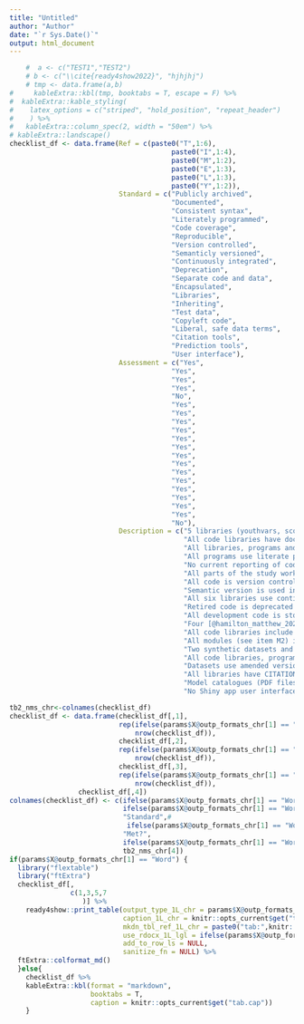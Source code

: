 ```yaml
---
title: "Untitled"
author: "Author"
date: "`r Sys.Date()`"
output: html_document
---
```

```r
    #  a <- c("TEST1","TEST2")
    # b <- c("\\cite{ready4show2022}", "hjhjhj")
    # tmp <- data.frame(a,b)   
#     kableExtra::kbl(tmp, booktabs = T, escape = F) %>%
#  kableExtra::kable_styling(
#    latex_options = c("striped", "hold_position", "repeat_header")
#    ) %>%  
#   kableExtra::column_spec(2, width = "50em") %>%
# kableExtra::landscape()
checklist_df <- data.frame(Ref = c(paste0("T",1:6),
                                        paste0("I",1:4),
                                        paste0("M",1:2),
                                        paste0("E",1:3),
                                        paste0("L",1:3),
                                        paste0("Y",1:2)),
                           Standard = c("Publicly archived",
                                        "Documented",
                                        "Consistent syntax",
                                        "Literately programmed",
                                        "Code coverage",
                                        "Reproducible",
                                        "Version controlled",
                                        "Semanticly versioned",
                                        "Continuously integrated",
                                        "Deprecation",
                                        "Separate code and data",
                                        "Encapsulated",
                                        "Libraries",
                                        "Inheriting",
                                        "Test data",
                                        "Copyleft code",
                                        "Liberal, safe data terms",
                                        "Citation tools",
                                        "Prediction tools",
                                        "User interface"),
                           Assessment = c("Yes",
                                        "Yes",
                                        "Yes",
                                        "Yes",
                                        "No",
                                        "Yes",
                                        "Yes",
                                        "Yes",
                                        "Yes",
                                        "Yes",
                                        "Yes",
                                        "Yes",
                                        "Yes",
                                        "Yes",
                                        "Yes",
                                        "Yes",
                                        "Yes",
                                        "Yes",
                                        "Yes",
                                        "No"),
                           Description = c("5 libraries (youthvars, scorz, specific, TTU and youthu) [@hamilton_matthew_2022_6084467; @hamilton_matthew_2022_6084824; @hamilton_matthew_2022_6116701; @gao_caroline_2022_6130155; @matthew_p_hamilton_2021_5646669], 3 programs [@hamilton_matthew_2022_6129906; @hamilton_matthew_2022_6416330; @hamilton_matthew_p_2022_6321821], 2 sub-routines [@hamilton_matthew_2022_6116385; @matthew_p_hamilton_2022_5976988] and 2 datasets [@DVN/DKDIB0_2021; @DVN/HJXYKQ_2021] are permanently archived with unique identifiers.",
                                           "All code libraries have documenting websites with URLs that concatenate 'https://ready4-dev.github.io/' and the package name (e.g. https://ready4-dev.github.io/youthvars). All three Markdown programs are self-documenting, with one [@hamilton_matthew_2022_6129906] including additional instructions in a README file. Only one sub-routine [@matthew_p_hamilton_2022_5976988] is documented with a meaningful README file. All datasets have meaningful metadata descriptors.",
                                           "All libraries, programs and sub-routines use the same house style, which allows most library documentation to be written by algorithms from the ready4fun package [@ready4fun2022]. All libraries except [@matthew_p_hamilton_2021_5646669] use framework syntax, as does one program [@hamilton_matthew_2022_6129906].",
                                           "All programs use literate programming.",
                                           "No current reporting of code coverage.",
                                           "All parts of the study workflow from raw data ingest through to data processing, analysis, reporting and dissemination of study outputs can be reproduced (if granted access to source data) or replicated (using supplied synthetic data) with one program [@hamilton_matthew_2022_6129906].",
                                           "All code is version controlled using Git and GitHub. All source code is available in a GitHub organisation [@ready4gh2022].",
                                           "Semantic version is used in all code. As no code library has yet been submitted to CRAN, only the development version extensions of each version number have been incremented to date.",
                                           "All six libraries use continuous integration (CI). CI results for each library can be viewed at a URL that concatenates 'https://github.com/ready4-dev/', the package name and '/actions' (e.g. https://github.com/ready4-dev/youthvars/actions)",
                                           "Retired code is deprecated using lifecycle package tools (e.g. everything after “## DEPRECATED FNS” in https://github.com/ready4-dev/youthvars/blob/main/data-raw/fns/add.R ). Package vignettes and datasets are also deprecated e.g. https://ready4-dev.github.io/youthvars/articles/Replication_DS.html )",
                                           "All development code is stored on repos in a GitHub organisation [@ready4gh2022] and all archived releases are available in a Zenodo community [@ready4zen2022]. All non-confidential data is stored in repositories within a Harvard Dataverse collection [@ready4dv2022]. ",
                                           "Four [@hamilton_matthew_2022_6084467; @hamilton_matthew_2022_6084824; @hamilton_matthew_2022_6116701; @gao_caroline_2022_6130155] out of five libraries include encapsulated  modules. Examples are the items beginning with Scorz, Specific and Youthvars that are listed in this table: https://ready4-dev.github.io/ready4/articles/V_01.html#current-ready4-framework-modules as well as the S4 classess from the TTU package listed here: https://ready4-dev.github.io/TTU/reference/index.html ",
                                           "All code libraries include functions. The most complete list of functions for each library is available by clicking the 'Manual - Developer (PDF)' link on each package's documentation homepage (see item T2 above).",
                                           "All modules (see item M2) inherit from the Ready4Module class and can be inherited from.",
                                           "Two synthetic datasets and their data dictionaries are publicly available in a data repository [@DVN/HJXYKQ_2021]. One (ymh_clinical_tb.RDS) closely resembles the study dataset and was released so that the main study algorithm [@hamilton_matthew_2022_6129906] can be rerun by those without access to the confidential study dataset. The other (eq5d_ds_dict.RDS) is deliberately different to the source dataset in both variable naming convention and the concepts used for predictors and outcome measures and was created to demonstrate generalised applications of study algorithms.",
                                           "All code libraries, programs and sub-routines use GPL-3 licenses. ",
                                           "Datasets use amended version of template provided by Harvard Dataverse [@sampleterms2022].",
                                           "All libraries have CITATION file in inst directory. All code repositories have a CITATION.cff file. All datasets have citation generating metadata.",
                                           "Model catalogues (PDF files beginning with 'AAA_TTU_MDL_CTG') are available in the study results dataset [@DVN/DKDIB0_2021] and describe the predictive performance of all models under a variety of usage regimes (including when the source dataset in the R model object is replaced with fake data). The youthu library [@matthew_p_hamilton_2021_5646669] includes tools for searching for and applyihg models compatible with different types of input data. An example program to demonstrate this functionality is available in both RMarkdown [@hamilton_matthew_2022_6416330] and rendered PDF formats (the 'Application.pdf' file in the study results dataset [@DVN/DKDIB0_2021]).  ",
                                           "No Shiny app user interface has yet been developed."))

tb2_nms_chr<-colnames(checklist_df)
checklist_df <- data.frame(checklist_df[,1],
                           rep(ifelse(params$X@outp_formats_chr[1] == "Word"," ","&nbsp; "),
                               nrow(checklist_df)),
                           checklist_df[,2],
                           rep(ifelse(params$X@outp_formats_chr[1] == "Word"," ","&nbsp; &nbsp; &nbsp; &nbsp; "),
                               nrow(checklist_df)),
                           checklist_df[,3],
                           rep(ifelse(params$X@outp_formats_chr[1] == "Word"," ","&nbsp; "),
                               nrow(checklist_df)),
                 checklist_df[,4])
colnames(checklist_df) <- c(ifelse(params$X@outp_formats_chr[1] == "Word","Code"," "),
                            ifelse(params$X@outp_formats_chr[1] == "Word","YYY"," "),
                            "Standard",#
                             ifelse(params$X@outp_formats_chr[1] == "Word","ZZZ","   "),
                            "Met?",
                            ifelse(params$X@outp_formats_chr[1] == "Word","AAA","   "),
                            tb2_nms_chr[4])
if(params$X@outp_formats_chr[1] == "Word") {
  library("flextable")
  library("ftExtra")
  checklist_df[,
               c(1,3,5,7
                  )] %>%
    ready4show::print_table(output_type_1L_chr = params$X@outp_formats_chr[1],
                            caption_1L_chr = knitr::opts_current$get("tab.cap"),
                            mkdn_tbl_ref_1L_chr = paste0("tab:",knitr::opts_current$get("tab.id")),
                            use_rdocx_1L_lgl = ifelse(params$X@outp_formats_chr[1]=="Word",T,F),
                            add_to_row_ls = NULL,
                            sanitize_fn = NULL) %>%
  ftExtra::colformat_md()
  }else{
    checklist_df %>%
    kableExtra::kbl(format = "markdown",
                    booktabs = T,
                    caption = knitr::opts_current$get("tab.cap")) 
    }
```